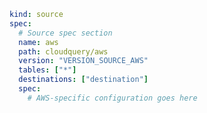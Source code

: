 ```yaml copy
kind: source
spec:
  # Source spec section
  name: aws
  path: cloudquery/aws
  version: "VERSION_SOURCE_AWS"
  tables: ["*"]
  destinations: ["destination"]
  spec:
    # AWS-specific configuration goes here
```